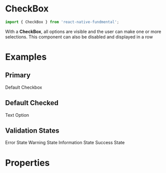 
<Meta title="CheckBox" component={CheckBox} />

# CheckBox

```js
import { CheckBox } from 'react-native-fundmental';
```

With a **CheckBox**, all options are visible and the user can make one or more selections. This component can also be disabled and displayed in a row

# Examples

## Primary

<Preview>
  <Story name="primary">
    <Inline>
      <CheckBox>Default Checkbox</CheckBox>
    </Inline>
  </Story>
</Preview>

## Default Checked

<Preview>
  <Story name="default checked">
    <Inline>
      <CheckBox checked>Text Option</CheckBox>
    </Inline>
  </Story>
</Preview>

## Validation States

<Preview>
  <Story name="validation states">
    <Inline>
      <CheckBox validationState="error">Error State</CheckBox>
      <CheckBox validationState="warning">Warning State</CheckBox>
      <CheckBox validationState="information">Information State</CheckBox>
      <CheckBox validationState="success">Success State</CheckBox>
    </Inline>
  </Story>
</Preview>

# Properties

<Props of={CheckBox} />
